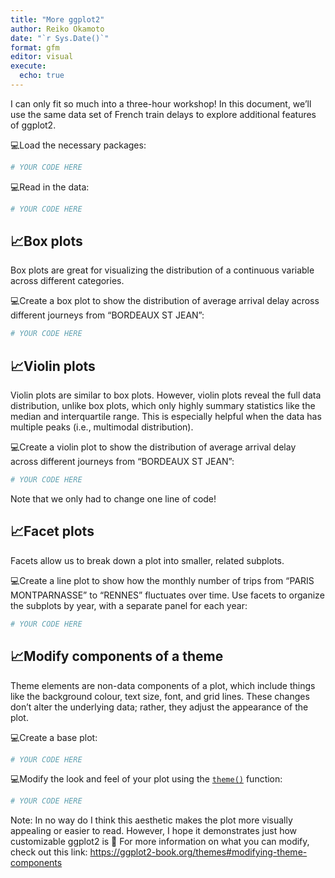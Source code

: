 ```yaml
---
title: "More ggplot2"
author: Reiko Okamoto
date: "`r Sys.Date()`"
format: gfm
editor: visual
execute:
  echo: true
---
```


I can only fit so much into a three-hour workshop! In this document, we'll use the same data set of French train delays to explore additional features of ggplot2.

💻Load the necessary packages:

```r
# YOUR CODE HERE
```

💻Read in the data:

```r
# YOUR CODE HERE
```

## 📈Box plots

Box plots are great for visualizing the distribution of a continuous variable across different categories.

💻Create a box plot to show the distribution of average arrival delay across different journeys from "BORDEAUX ST JEAN":

```r
# YOUR CODE HERE
```

## 📈Violin plots

Violin plots are similar to box plots. However, violin plots reveal the full data distribution, unlike box plots, which only highly summary statistics like the median and interquartile range. This is especially helpful when the data has multiple peaks (i.e., multimodal distribution).

💻Create a violin plot to show the distribution of average arrival delay across different journeys from "BORDEAUX ST JEAN":

```r
# YOUR CODE HERE
```

Note that we only had to change one line of code!

## 📈Facet plots

Facets allow us to break down a plot into smaller, related subplots.

💻Create a line plot to show how the monthly number of trips from "PARIS MONTPARNASSE" to "RENNES" fluctuates over time. Use facets to organize the subplots by year, with a separate panel for each year:

```r
# YOUR CODE HERE
```

## 📈Modify components of a theme

Theme elements are non-data components of a plot, which include things like the background colour, text size, font, and grid lines. These changes don't alter the underlying data; rather, they adjust the appearance of the plot.

💻Create a base plot:

```r
# YOUR CODE HERE
```

💻Modify the look and feel of your plot using the [`theme()`](https://ggplot2.tidyverse.org/reference/theme.html) function:

```r
# YOUR CODE HERE
```

Note: In no way do I think this aesthetic makes the plot more visually appealing or easier to read. However, I hope it demonstrates just how customizable ggplot2 is 🤠 For more information on what you can modify, check out this link: <https://ggplot2-book.org/themes#modifying-theme-components>
